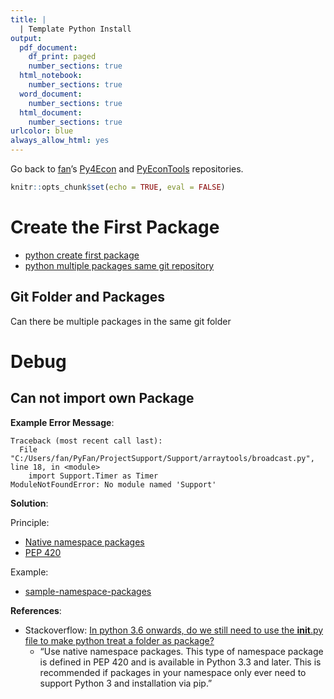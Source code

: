 ```yaml
---
title: |
  | Template Python Install
output:
  pdf_document:
    df_print: paged
    number_sections: true
  html_notebook:
    number_sections: true
  word_document:
    number_sections: true
  html_document:
    number_sections: true
urlcolor: blue
always_allow_html: yes
---
```


Go back to [fan](http://fanwangecon.github.io/)'s [Py4Econ](http://fanwangecon.github.io/Py4Econ/) and [PyEconTools](http://fanwangecon.github.io/Py4Econ/) repositories.

```r
knitr::opts_chunk$set(echo = TRUE, eval = FALSE)
```

# Create the First Package

- [python create first package](https://www.google.com/search?q=python+create+first+package&rlz=1C1CHBF_enUS798US798&oq=python+create+first+package&aqs=chrome..69i57j69i64.6593j0j7&sourceid=chrome&ie=UTF-8)
- [python multiple packages same git repository](https://www.google.com/search?q=python+multiple+packages+same+git+repository&rlz=1C1CHBF_enUS798US798&oq=python+multiple+packages+same+git+repository&aqs=chrome..69i57j69i64.8798j0j7&sourceid=chrome&ie=UTF-8)

## Git Folder and Packages

Can there be multiple packages in the same git folder

# Debug

## Can not import own Package

**Example Error Message**:

```
Traceback (most recent call last):
  File "C:/Users/fan/PyFan/ProjectSupport/Support/arraytools/broadcast.py", line 18, in <module>
    import Support.Timer as Timer
ModuleNotFoundError: No module named 'Support'
```

**Solution**:

Principle:

- [Native namespace packages](https://packaging.python.org/guides/packaging-namespace-packages/#native-namespace-packages)
- [PEP 420](https://www.python.org/dev/peps/pep-0420/)

Example:

- [sample-namespace-packages](https://github.com/pypa/sample-namespace-packages/tree/master/native)


**References**:

- Stackoverflow: [In python 3.6 onwards, do we still need to use the __init__.py file to make python treat a folder as package?](https://stackoverflow.com/questions/58432869/in-python-3-6-onwards-do-we-still-need-to-use-the-init-py-file-to-make-pyth)
    + "Use native namespace packages. This type of namespace package is defined in PEP 420 and is available in Python 3.3 and later. This is recommended if packages in your namespace only ever need to support Python 3 and installation via pip."
